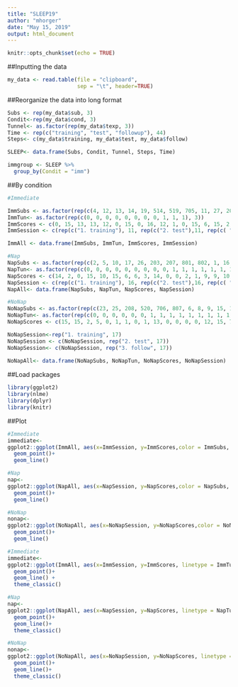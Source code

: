 ```yaml
---
title: "SLEEP19"
author: "mhorger"
date: "May 15, 2019"
output: html_document
---
```


```r
knitr::opts_chunk$set(echo = TRUE)
```

##Inputting the data

```r
my_data <- read.table(file = "clipboard", 
                      sep = "\t", header=TRUE)
```

##Reorganize the data into long format 

```r
Subs <- rep(my_data$sub, 3)
Condit<-rep(my_data$cond, 3)
Tunnel<- as.factor(rep(my_data$texp, 3))
Time <- rep(c("training", "test", "followup"), 44)
Steps<- c(my_data$training, my_data$test, my_data$follow)

SLEEP<- data.frame(Subs, Condit, Tunnel, Steps, Time)

immgroup <- SLEEP %>%
  group_by(Condit = "imm")
```

##By condition
```r
#Immediate

ImmSubs <- as.factor(rep(c(4, 12, 13, 14, 19, 514, 519, 705, 11, 27, 202), 3))
ImmTun<- as.factor(rep(c(0, 0, 0, 0, 0, 0, 0, 0, 1, 1, 1), 3))
ImmScores <- c(0, 15, 13, 13, 12, 0, 15, 0, 16, 12, 1, 0, 15, 6, 15, 2, 0, 2,0,2, 6, 0, 0, 15, 1, 12, 1, 0, 7, 0, 7, 1, 0)
ImmSession <- c(rep(c("1. training"), 11, rep(c("2. test"),11, rep(c( "3. follow"), 11))

ImmAll <- data.frame(ImmSubs, ImmTun, ImmScores, ImmSession)

#Nap
NapSubs <- as.factor(rep(c(2, 5, 10, 17, 26, 203, 207, 801, 802, 1, 16, 502, 504, 522, 804, 805), 3))
NapTun<- as.factor(rep(c(0, 0, 0, 0, 0, 0, 0, 0, 0, 1, 1, 1, 1, 1, 1, 1), 3))
NapScores <- c(14, 2, 0, 15, 10, 15, 6, 6, 3, 14, 0, 0, 2, 1, 9, 9, 10, 6, 0, 7, 8, 14, 6, 5, 0, 5, 0, 0, 5, 11, 1, 13, 0, 0, 0, 7, 3, 17, 0, 0, 0, 0, 0, 0, 1, 10, 15, 15 )
NapSession <- c(rep(c("1. training"), 16, rep(c("2. test"),16, rep(c( "3. follow"), 16))
NapAll<- data.frame(NapSubs, NapTun, NapScores, NapSession)

#NoNap
NoNapSubs <- as.factor(rep(c(23, 25, 208, 520, 706, 807, 6, 8, 9, 15, 18, 22, 24, 201, 301, 803, 806), 3))
NoNapTun<- as.factor(rep(c(0, 0, 0, 0, 0, 0, 1, 1, 1, 1, 1, 1, 1, 1, 1, 1, 1), 3))
NoNapScores <- c(15, 15, 2, 5, 0, 1, 1, 0, 1, 13, 0, 0, 0, 0, 12, 15, 7, 6, 0, 0, 0, 0, 2, 0, 0, 15, 6, 0, 0, 0, 0, 5, 7, 1, 0, 0, 15, 10, 0, 1, 0, 0, 15, 6, 0, 0, 0, 1, 6, 2, 1 )

NoNapSession<-rep("1. training", 17)
NoNapSession <- c(NoNapSession, rep("2. test", 17))
NoNapSession<- c(NoNapSession, rep("3. follow", 17))
  
NoNapAll<- data.frame(NoNapSubs, NoNapTun, NoNapScores, NoNapSession)
```


##Load packages

```r
library(ggplot2)
library(nlme)
library(dplyr)
library(knitr)
```

##Plot
```r
#Immediate
immediate<- 
ggplot2::ggplot(ImmAll, aes(x=ImmSession, y=ImmScores,color = ImmSubs, linetype = ImmTun, group = ImmSubs), xlim(1, 15), ylim(0, 25), xlab(Time) ) + 
  geom_point()+
  geom_line()

#Nap
nap<- 
ggplot2::ggplot(NapAll, aes(x=NapSession, y=NapScores,color = NapSubs, linetype = NapTun, group = NapSubs), xlim(1, 15), ylim(0, 25), xlab(Time) ) + 
  geom_point()+
  geom_line()

#NoNap
nonap<- 
ggplot2::ggplot(NoNapAll, aes(x=NoNapSession, y=NoNapScores,color = NoNapSubs, linetype = NoNapTun, group = NoNapSubs), xlim(1, 15), ylim(0, 25), xlab(Time) ) + 
  geom_point()+
  geom_line()
```



```r
#Immediate
immediate<- 
ggplot2::ggplot(ImmAll, aes(x=ImmSession, y=ImmScores, linetype = ImmTun, group = ImmSubs), xlim(1, 15), ylim(0, 25), xlab(Time) ) + 
  geom_point()+
  geom_line() +
  theme_classic()

#Nap
nap<- 
ggplot2::ggplot(NapAll, aes(x=NapSession, y=NapScores, linetype = NapTun, group = NapSubs), xlim(1, 15), ylim(0, 25), xlab(Time) ) + 
  geom_point()+
  geom_line()+
  theme_classic()

#NoNap
nonap<- 
ggplot2::ggplot(NoNapAll, aes(x=NoNapSession, y=NoNapScores, linetype = NoNapTun, group = NoNapSubs), xlim(1, 15), ylim(0, 25), xlab(Time) ) + 
  geom_point()+
  geom_line()+
  theme_classic()
```

